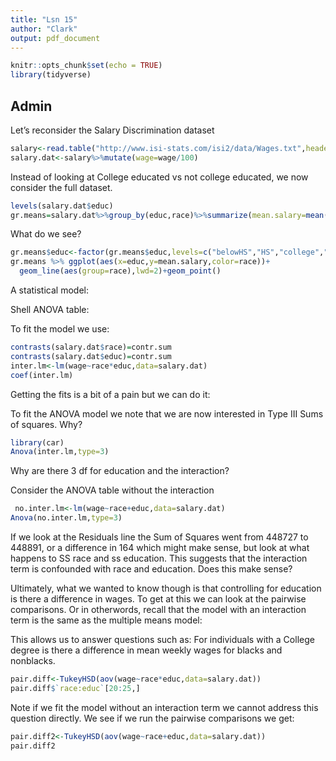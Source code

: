 ---
title: "Lsn 15"
author: "Clark"
output: pdf_document
---

```{r setup, include=FALSE}
knitr::opts_chunk$set(echo = TRUE)
library(tidyverse)
```

## Admin

Let's reconsider the Salary Discrimination dataset


```{r}
salary<-read.table("http://www.isi-stats.com/isi2/data/Wages.txt",header=T)
salary.dat<-salary%>%mutate(wage=wage/100)
```

Instead of looking at College educated vs not college educated, we now consider the full dataset.

```{r}
levels(salary.dat$educ)
gr.means=salary.dat%>%group_by(educ,race)%>%summarize(mean.salary=mean(wage))
```

What do we see?

```{r,eval=FALSE}
gr.means$educ<-factor(gr.means$educ,levels=c("belowHS","HS","college","beyondCollege"))
gr.means %>% ggplot(aes(x=educ,y=mean.salary,color=race))+
  geom_line(aes(group=race),lwd=2)+geom_point()
```

A statistical model:

\vspace{2.in}

Shell ANOVA table:

\vspace{1.5in}

To fit the model we use:

```{r}
contrasts(salary.dat$race)=contr.sum
contrasts(salary.dat$educ)=contr.sum
inter.lm<-lm(wage~race*educ,data=salary.dat)
coef(inter.lm)
```
Getting the fits is a bit of a pain but we can do it:

\vspace{2.in}

To fit the ANOVA model we note that we are now interested in Type III Sums of squares.  Why?

\vspace{.5in}




```{r}
library(car)
Anova(inter.lm,type=3)
```

Why are there 3 df for education and the interaction?

\vspace{.5in}

Consider the ANOVA table without the interaction

```{r}
 no.inter.lm<-lm(wage~race+educ,data=salary.dat)
Anova(no.inter.lm,type=3)
```

If we look at the Residuals line the Sum of Squares went from 448727 to 448891, or a difference in 164 which might make sense, but look at what happens to SS race and ss education.  This suggests that the interaction term is confounded with race and education.  Does this make sense?

\vspace{1.in}

Ultimately, what we wanted to know though is that controlling for education is there a difference in wages.  To get at this we can look at the pairwise comparisons.  Or in otherwords, recall that the model with an interaction term is the same as the multiple means model:

\vspace{1.in}

This allows us to answer questions such as: For individuals with a College degree is there a difference in mean weekly wages for blacks and nonblacks.

```{r}
pair.diff<-TukeyHSD(aov(wage~race*educ,data=salary.dat))
pair.diff$`race:educ`[20:25,]
```

Note if we fit the model without an interaction term we cannot address this question directly.  We see if we run the pairwise comparisons we get:

```{r}
pair.diff2<-TukeyHSD(aov(wage~race+educ,data=salary.dat))
pair.diff2
```